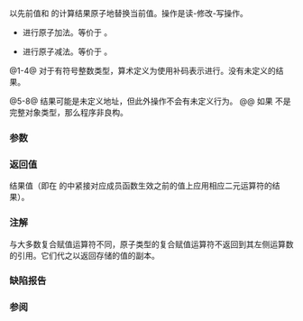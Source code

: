 {{cpp/atomic/atomic/title|1=operator+=,-=}}
{{cpp/atomic/atomic/navbar}}
{{dcl begin}}
{{dcl h|{{tt|atomic&lt;}}''整数类型''{{sep}}{{tt|&gt;}} 特化{{rev inl|since=c++20|和 {{tt|atomic&lt;}}''浮点类型''{{sep}}{{tt|&gt;}} 特化}}才有的成员}}
{{dcl|num=1|since=c++11|1=
T operator+=( T arg ) noexcept;
}}
{{dcl|num=2|since=c++11|1=
T operator+=( T arg ) volatile noexcept;
}}
{{dcl|num=3|since=c++11|1=
T operator-=( T arg ) noexcept;
}}
{{dcl|num=4|since=c++11|1=
T operator-=( T arg ) volatile noexcept;
}}
{{dcl h|{{tt|atomic&lt;T*&gt;}} 部分特化才有的成员}}
{{dcl|num=5|since=c++11|1=
T* operator+=( std::ptrdiff_t arg ) noexcept;
}}
{{dcl|num=6|since=c++11|1=
T* operator+=( std::ptrdiff_t arg ) volatile noexcept;
}}
{{dcl|num=7|since=c++11|1=
T* operator-=( std::ptrdiff_t arg ) noexcept;
}}
{{dcl|num=8|since=c++11|1=
T* operator-=( std::ptrdiff_t arg ) volatile noexcept;
}}
{{dcl end}}

以先前值和 {{c|arg}} 的计算结果原子地替换当前值。操作是读-修改-写操作。
* {{c/core|1=operator+=}} 进行原子加法。等价于 {{c|return fetch_add(arg) + arg;}}。
* {{c/core|1=operator-=}} 进行原子减法。等价于 {{c|return fetch_sub(arg) - arg;}}。

@1-4@ 对于有符号整数类型，算术定义为使用补码表示进行。没有未定义的结果。
{{rrev|since=c++20|
对于浮点类型，生效的[[cpp/numeric/fenv|浮点环境]]可能异于调用方线程的浮点环境。操作不必遵循对应的 {{lc|std::numeric_limits}} 特征，但鼓励这么做。如果结果不是它的类型所能表示的值，那么结果未指定，但此外操作不会有未定义行为。
}}

@5-8@ 结果可能是未定义地址，但此外操作不会有未定义行为。
@@ 如果 {{tt|T}} 不是完整对象类型，那么程序非良构。


{{rrev|since=c++20|
{{c/core|volatile}} 重载在参与重载决议且 {{c|std::atomic&lt;T&gt;::is_always_lock_free}} 是 {{c|false}} 时被弃用。
}}

===参数===
{{par begin}}
{{par|arg|算术运算的实参}}
{{par end}}

===返回值===
结果值（即在 {{c|*this}} 的{{ls|cpp/atomic/memory order#修改顺序}}中紧接对应成员函数生效之前的值上应用相应二元运算符的结果）。

===注解===
与大多数复合赋值运算符不同，原子类型的复合赋值运算符不返回到其左侧运算数的引用。它们代之以返回存储的值的副本。

===缺陷报告===
{{dr list begin}}
{{dr list item|paper=P0558R1|std=c++11|before=允许进行指向（可有 cv 限定的）{{c/core|void}} 或函数的指针运算|after=使之非良构}}
{{dr list end}}

===参阅===
{{dsc begin}}
{{dsc inc|cpp/atomic/atomic/dsc fetch_add}}
{{dsc inc|cpp/atomic/atomic/dsc fetch_sub}}
{{dsc inc|cpp/atomic/atomic/dsc operator arith}}
{{dsc inc|cpp/atomic/atomic/dsc operator arith3}}
{{dsc end}}

{{langlinks|de|en|es|fr|it|ja|pt|ru}}